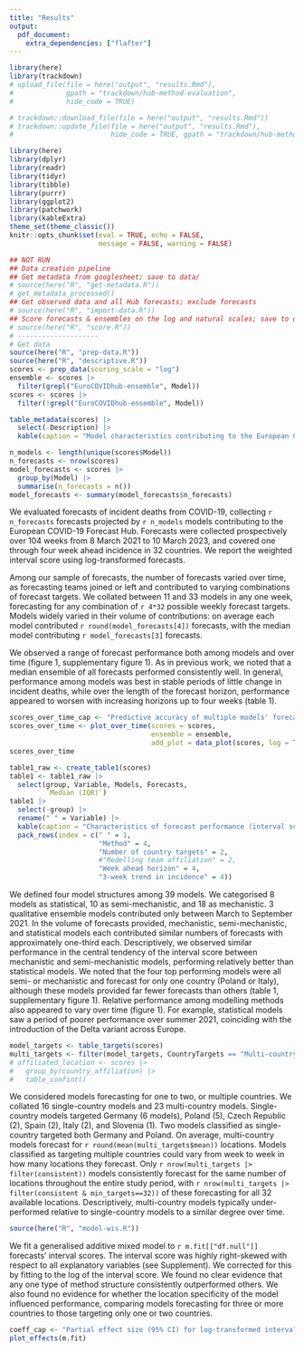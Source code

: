 ```yaml
---
title: "Results"
output: 
  pdf_document:
    extra_dependencies: ["flafter"]
---
```

```r
library(here)
library(trackdown)
# upload_file(file = here("output", "results.Rmd"), 
#             gpath = "trackdown/hub-method-evaluation",
#             hide_code = TRUE)

# trackdown::download_file(file = here("output", "results.Rmd"))
# trackdown::update_file(file = here("output", "results.Rmd"), 
#                        hide_code = TRUE, gpath = "trackdown/hub-method-evaluation")
```
<!--- RMarkdown set up --->
```r
library(here)
library(dplyr)
library(readr)
library(tidyr)
library(tibble)
library(purrr)
library(ggplot2)
library(patchwork)
library(kableExtra)
theme_set(theme_classic())
knitr::opts_chunk$set(eval = TRUE, echo = FALSE,
                      message = FALSE, warning = FALSE)
```

```r
## NOT RUN
## Data creation pipeline
## Get metadata from googlesheet; save to data/
# source(here("R", "get-metadata.R"))
# get_metadata_processed()
## Get observed data and all Hub forecasts; exclude forecasts
# source(here("R", "import-data.R"))
## Score forecasts & ensembles on the log and natural scales; save to data/
# source(here("R", "score.R"))
# --------------------
# Get data
source(here("R", "prep-data.R"))
source(here("R", "descriptive.R"))
scores <- prep_data(scoring_scale = "log")
ensemble <- scores |> 
  filter(grepl("EuroCOVIDhub-ensemble", Model))
scores <- scores |> 
  filter(!grepl("EuroCOVIDhub-ensemble", Model))
```

```r
table_metadata(scores) |>
  select(-Description) |>
  kable(caption = "Model characteristics contributing to the European COVID-19 Forecast Hub, by method used, number of countries targeted, number of forecasts contributed, and interval scores (median and interquartile range) across contributed forecasts.")
```
 
<!--- Describe scores data --->
```r
n_models <- length(unique(scores$Model))
n_forecasts <- nrow(scores)
model_forecasts <- scores |> 
  group_by(Model) |> 
  summarise(n_forecasts = n())
model_forecasts <- summary(model_forecasts$n_forecasts)
```

We evaluated forecasts of incident deaths from COVID-19, collecting `r n_forecasts` forecasts projected by `r n_models` models contributing to the European COVID-19 Forecast Hub. Forecasts were collected prospectively over 104 weeks from 8 March 2021 to 10 March 2023, and covered one through four week ahead incidence in 32 countries. We report the weighted interval score using log-transformed forecasts.

Among our sample of forecasts, the number of forecasts varied over time, as forecasting teams joined or left and contributed to varying combinations of forecast targets. We collated between 11 and 33 models in any one week, forecasting for any combination of `r 4*32` possible weekly forecast targets. Models widely varied in their volume of contributions: on average each model contributed `r round(model_forecasts[4])` forecasts, with the median model contributing `r model_forecasts[3]` forecasts. 

We observed a range of forecast performance both among models and over time (figure 1, supplementary figure 1). As in previous work, we noted that a median ensemble of all forecasts performed consistently well. In general, performance among models was best in stable periods of little change in incident deaths, while over the length of the forecast horizon, performance appeared to worsen with increasing horizons up to four weeks (table 1). 

```r
scores_over_time_cap <- "Predictive accuracy of multiple models' forecasts for COVID-19 deaths across Europe. Forecast performance is shown as the median and interquartile range of the weighted interval score, where a lower score indicates better performance. Shown for (A) the Hub ensemble model (the median of all participating forecasts each week); (B) the method used by each model; (C) the number of countries each model targeted (up to 2, or multiple). Forecast performance is summarised across 32 target locations and 1 through 4 week forecast horizons, with varying numbers of forecasters participating over time."
scores_over_time <- plot_over_time(scores = scores, 
                                   ensemble = ensemble,
                                   add_plot = data_plot(scores, log = TRUE))
scores_over_time
```



<!--- Describe models by model structure --->
```r
table1_raw <- create_table1(scores)
table1 <- table1_raw |>
  select(group, Variable, Models, Forecasts, 
         `Median (IQR)`) 
table1 |> 
  select(-group) |> 
  rename(" " = Variable) |> 
  kable(caption = "Characteristics of forecast performance (interval score) contributed to the European COVID-19 Forecast Hub, March 2021-2023.") |> 
  pack_rows(index = c(" " = 1,
                      "Method" = 4, 
                      "Number of country targets" = 2,
                      #"Modelling team affiliation" = 2,
                      "Week ahead horizon" = 4,
                      "3-week trend in incidence" = 4))
```
<!--- Describe scores by method --->

We defined four model structures among 39 models. We categorised 8 models as statistical, 10 as semi-mechanistic, and 18 as mechanistic. 3 qualitative ensemble models contributed only between March to September 2021. In the volume of forecasts provided, mechanistic, semi-mechanistic, and statistical models each contributed similar numbers of forecasts with approximately one-third each. Descriptively, we observed similar performance in the central tendency of the interval score between mechanistic and semi-mechanistic models, performing relatively better than statistical models. We noted that the four top performing models were all semi- or mechanistic and forecast for only one country (Poland or Italy), although these models provided far fewer forecasts than others (table 1, supplementary figure 1). Relative performance among modelling methods also appeared to vary over time (figure 1). For example, statistical models saw a period of poorer performance over summer 2021, coinciding with the introduction of the Delta variant across Europe.  

<!--- Describe scores by target countries --->
```r
model_targets <- table_targets(scores)
multi_targets <- filter(model_targets, CountryTargets == "Multi-country")
# affiliated_location <- scores |>
#   group_by(country_affiliation) |> 
#   table_confint()
```

We considered models forecasting for one to two, or multiple countries. We collated 16 single-country models and 23 multi-country models. Single-country models targeted Germany (6 models), Poland (5), Czech Republic (2), Spain (2), Italy (2), and Slovenia (1). Two models classified as single-country targeted both Germany and Poland. On average, multi-country models forecast for `r round(mean(multi_targets$mean))` locations. Models classified as targeting multiple countries could vary from week to week in how many locations they forecast. Only `r nrow(multi_targets |> filter(consistent))` models consistently forecast for the same number of locations throughout the entire study period, with `r nrow(multi_targets |> filter(consistent & min_targets==32))` of these forecasting for all 32 available locations. Descriptively, multi-country models typically under-performed relative to single-country models to a similar degree over time.

<!--- Model WIS --->
```r
source(here("R", "model-wis.R"))
```

We fit a generalised additive mixed model to `r m.fit[["df.null"]]` forecasts' interval scores. The interval score was highly right-skewed with respect to all explanatory variables (see Supplement). We corrected for this by fitting to the log of the interval score. We found no clear evidence that any one type of method structure consistently outperformed others. We also found no evidence for whether the location specificity of the model influenced performance, comparing models forecasting for three or more countries to those targeting only one or two countries.

```r
coeff_cap <- "Partial effect size (95% CI) for log-transformed interval score"
plot_effects(m.fit)
```
